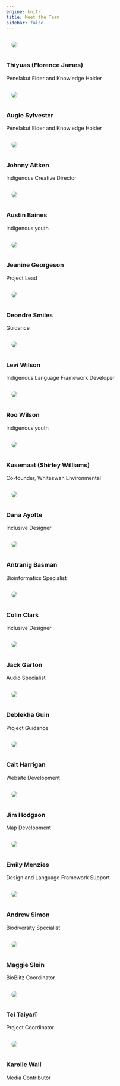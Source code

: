 ```yaml
---
engine: knitr
title: Meet the Team
sidebar: false
---
```


:::{.blurb-container}
:::{.blurb-half-column style="width: 30%"}
![](files/florence.png){fig-alt="" style="padding:1em; border-radius: 50%; max-height: 200px"}
:::
:::{.blurb-half-column style="width=70%"}
### Thiyuas (Florence James)
Penelakut Elder and Knowledge Holder
:::
:::

:::{.blurb-container}
:::{.blurb-half-column style="width: 30%"}
![](files/team_member.jpg){fig-alt="" style="padding:1em; border-radius: 50%; max-height: 200px"}
:::
:::{.blurb-half-column style="width=70%"}
### Augie Sylvester
Penelakut Elder and Knowledge Holder
:::
:::

:::{.blurb-container}
:::{.blurb-half-column style="width: 30%"}
![](files/johnny.png){fig-alt="" style="padding:1em; border-radius: 50%; max-height: 200px"}
:::
:::{.blurb-half-column style="width=70%"}
### Johnny Aitken
Indigenous Creative Director
:::
:::

:::{.blurb-container}
:::{.blurb-half-column style="width: 30%"}
![](files/team_member.jpg){fig-alt="" style="padding:1em; border-radius: 50%; max-height: 200px"}
:::
:::{.blurb-half-column style="width=70%"}
### Austin Baines
Indigenous youth
:::
:::

:::{.blurb-container}
:::{.blurb-half-column style="width: 30%"}
![](files/jeanine.png){fig-alt="" style="padding:1em; border-radius: 50%; max-height: 200px"}
:::
:::{.blurb-half-column style="width=70%"}
### Jeanine Georgeson
Project Lead
:::
:::

:::{.blurb-container}
:::{.blurb-half-column style="width: 30%"}
![](files/team_member.jpg){fig-alt="" style="padding:1em; border-radius: 50%; max-height: 200px"}
:::
:::{.blurb-half-column style="width=70%"}
### Deondre Smiles
Guidance
:::
:::

:::{.blurb-container}
:::{.blurb-half-column style="width: 30%"}
![](files/levi.png){fig-alt="" style="padding:1em; border-radius: 50%; max-height: 200px"}
:::
:::{.blurb-half-column style="width=70%"}
### Levi Wilson
Indigenous Language Framework Developer
:::
:::

:::{.blurb-container}
:::{.blurb-half-column style="width: 30%"}
![](files/team_member.jpg){fig-alt="" style="padding:1em; border-radius: 50%; max-height: 200px"}
:::
:::{.blurb-half-column style="width=70%"}
### Roo Wilson
Indigenous youth
:::
:::

:::{.blurb-container}
:::{.blurb-half-column style="width: 30%"}
![](files/team_member.jpg){fig-alt="" style="padding:1em; border-radius: 50%; max-height: 200px"}
:::
:::{.blurb-half-column style="width=70%"}
### Kusemaat (Shirley Williams)
Co-founder, Whiteswan Environmental
:::
:::


:::{.blurb-container}
:::{.blurb-half-column style="width: 30%"}
![](files/dana.png){fig-alt="" style="padding:1em; border-radius: 50%; max-height: 200px"}
:::
:::{.blurb-half-column style="width=70%"}
### Dana Ayotte
Inclusive Designer
:::
:::


:::{.blurb-container}
:::{.blurb-half-column style="width: 30%"}
![](files/antranig.png){fig-alt="" style="padding:1em; border-radius: 50%; max-height: 200px"}
:::
:::{.blurb-half-column style="width=70%"}
### Antranig Basman
Bioinformatics Specialist
:::
:::

:::{.blurb-container}
:::{.blurb-half-column style="width: 30%"}
![](files/team_member.jpg){fig-alt="" style="padding:1em; border-radius: 50%; max-height: 200px"}
:::
:::{.blurb-half-column style="width=70%"}
### Colin Clark
Inclusive Designer
:::
:::


:::{.blurb-container}
:::{.blurb-half-column style="width: 30%"}
![](files/team_member.jpg){fig-alt="" style="padding:1em; border-radius: 50%; max-height: 200px"}
:::
:::{.blurb-half-column style="width=70%"}
### Jack Garton
Audio Specialist
:::
:::



:::{.blurb-container}
:::{.blurb-half-column style="width: 30%"}
![](files/team_member.jpg){fig-alt="" style="padding:1em; border-radius: 50%; max-height: 200px"}
:::
:::{.blurb-half-column style="width=70%"}
### Deblekha Guin
Project Guidance
:::
:::


:::{.blurb-container}
:::{.blurb-half-column style="width: 30%"}
![](files/cait.jpg){fig-alt="" style="padding:1em; border-radius: 50%; max-height: 200px"}
:::
:::{.blurb-half-column style="width=70%"}
### Cait Harrigan
Website Development
:::
:::



:::{.blurb-container}
:::{.blurb-half-column style="width: 30%"}
![](files/team_member.jpg){fig-alt="" style="padding:1em; border-radius: 50%; max-height: 200px"}
:::
:::{.blurb-half-column style="width=70%"}
### Jim Hodgson
Map Development
:::
:::


:::{.blurb-container}
:::{.blurb-half-column style="width: 30%"}
![](files/emily.png){fig-alt="" style="padding:1em; border-radius: 50%; max-height: 200px"}
:::
:::{.blurb-half-column style="width=70%"}
### Emily Menzies
Design and Language Framework Support
:::
:::


:::{.blurb-container}
:::{.blurb-half-column style="width: 30%"}
![](files/andrew.png){fig-alt="" style="padding:1em; border-radius: 50%; max-height: 200px"}
:::
:::{.blurb-half-column style="width=70%"}
### Andrew Simon
Biodiversity Specialist
:::
:::


:::{.blurb-container}
:::{.blurb-half-column style="width: 30%"}
![](files/team_member.jpg){fig-alt="" style="padding:1em; border-radius: 50%; max-height: 200px"}
:::
:::{.blurb-half-column style="width=70%"}
### Maggie Slein
BioBlitz Coordinator
:::
:::


:::{.blurb-container}
:::{.blurb-half-column style="width: 30%"}
![](files/team_member.jpg){fig-alt="" style="padding:1em; border-radius: 50%; max-height: 200px"}
:::
:::{.blurb-half-column style="width=70%"}
### Tei Taiyarï
Project Coordinator
:::
:::


:::{.blurb-container}
:::{.blurb-half-column style="width: 30%"}
![](files/team_member.jpg){fig-alt="" style="padding:1em; border-radius: 50%; max-height: 200px"}
:::
:::{.blurb-half-column style="width=70%"}
### Karolle Wall
Media Contributor
:::
:::

